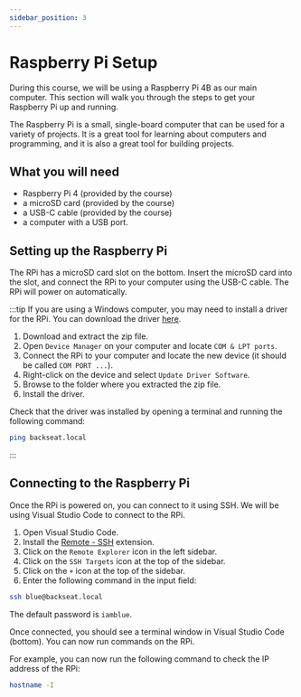 ```yaml
---
sidebar_position: 3
---
```


# Raspberry Pi Setup

During this course, we will be using a Raspberry Pi 4B as our main computer.
This section will walk you through the steps to get your Raspberry Pi up and running.

The Raspberry Pi is a small, single-board computer that can be used for a variety of projects.
It is a great tool for learning about computers and programming, and it is also a great tool for building projects.

## What you will need

- Raspberry Pi 4 (provided by the course)
- a microSD card (provided by the course)
- a USB-C cable (provided by the course)
- a computer with a USB port.

## Setting up the Raspberry Pi

The RPi has a microSD card slot on the bottom.
Insert the microSD card into the slot, and connect the RPi to your computer using the USB-C cable.
The RPi will power on automatically.

:::tip
If you are using a Windows computer, you may need to install a driver for the RPi.
You can download the driver [here](https://modclouddownloadprod.blob.core.windows.net/shared/mod-duo-rndis.zip).

1. Download and extract the zip file.
2. Open `Device Manager` on your computer and locate `COM & LPT ports`.
3. Connect the RPi to your computer and locate the new device (it should be called `COM PORT ...`).
4. Right-click on the device and select `Update Driver Software`.
5. Browse to the folder where you extracted the zip file.
6. Install the driver.

Check that the driver was installed by opening a terminal and running the following command:

```bash
ping backseat.local
```

:::

## Connecting to the Raspberry Pi

Once the RPi is powered on, you can connect to it using SSH.
We will be using Visual Studio Code to connect to the RPi.

1. Open Visual Studio Code.
2. Install the [Remote - SSH](https://marketplace.visualstudio.com/items?itemName=ms-vscode-remote.remote-ssh) extension.
3. Click on the `Remote Explorer` icon in the left sidebar.
4. Click on the `SSH Targets` icon at the top of the sidebar.
5. Click on the `+` icon at the top of the sidebar.
6. Enter the following command in the input field:

```bash
ssh blue@backseat.local
```

The default password is `iamblue`.

Once connected, you should see a terminal window in Visual Studio Code (bottom).
You can now run commands on the RPi.

For example, you can now run the following command to check the IP address of the RPi:

```bash
hostname -I
```
